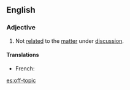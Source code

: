 ==English==

===Adjective===
{{en-adj|pos=[[off]]-[[topic]]}}

# Not [[related]] to the [[matter]] under [[discussion]].

====Translations====
* French: {{t|fr|hors-sujet|m}}

[[es:off-topic]]